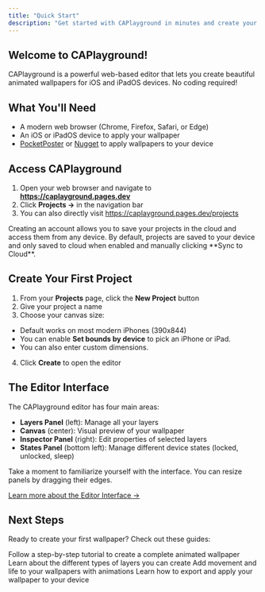 ```yaml
---
title: "Quick Start"
description: "Get started with CAPlayground in minutes and create your first animated wallpaper."
---
```


## Welcome to CAPlayground!

CAPlayground is a powerful web-based editor that lets you create beautiful animated wallpapers for iOS and iPadOS devices. No coding required!

## What You'll Need

- A modern web browser (Chrome, Firefox, Safari, or Edge)
- An iOS or iPadOS device to apply your wallpaper
- [PocketPoster](https://github.com/leminlimez/Pocket-Poster) or [Nugget](https://github.com/leminlimez/Nugget) to apply wallpapers to your device

## Access CAPlayground

1. Open your web browser and navigate to **https://caplayground.pages.dev**
2. Click **Projects ->** in the navigation bar
3. You can also directly visit https://caplayground.pages.dev/projects

<Info>
  Creating an account allows you to save your projects in the cloud and access them from any device. By default, projects are saved to your device and only saved to cloud when enabled and manually clicking **Sync to Cloud**.
</Info>

## Create Your First Project

1. From your **Projects** page, click the **New Project** button
2. Give your project a name
3. Choose your canvas size:
  - Default works on most modern iPhones (390x844)
  - You can enable **Set bounds by device** to pick an iPhone or iPad.
  - You can also enter custom dimensions.

4. Click **Create** to open the editor

## The Editor Interface

The CAPlayground editor has four main areas:

- **Layers Panel** (left): Manage all your layers
- **Canvas** (center): Visual preview of your wallpaper
- **Inspector Panel** (right): Edit properties of selected layers
- **States Panel** (bottom left): Manage different device states (locked, unlocked, sleep)

<Tip>
  Take a moment to familiarize yourself with the interface. You can resize panels by dragging their edges.
</Tip>

[Learn more about the Editor Interface →](/editor/interface-overview)

## Next Steps

Ready to create your first wallpaper? Check out these guides:

<CardGroup cols={2}>
  <Card title="Your First Wallpaper" icon="wand-magic-sparkles" href="/getting-started/your-first-wallpaper">
    Follow a step-by-step tutorial to create a complete animated wallpaper
  </Card>
  <Card title="Creating Layers" icon="layer-group" href="/editor/creating-layers">
    Learn about the different types of layers you can create
  </Card>
  <Card title="Creating Animations" icon="play" href="/editor/creating-animations">
    Add movement and life to your wallpapers with animations
  </Card>
  <Card title="Export Your Project" icon="download" href="/editor/export-your-project">
    Learn how to export and apply your wallpaper to your device
  </Card>
</CardGroup>
